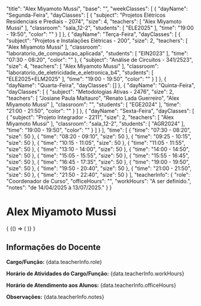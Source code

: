 
  "title": "Alex Miyamoto Mussi",
  "base": "",
  "weekClasses": [
    {
      "dayName": "Segunda-Feira",
      "dayClasses": [
        {
          "subject": "Projetos Elétricos Residenciais e Prediais - 2074",
          "size": 4,
          "teachers": [
            "Alex Miyamoto Mussi"
          ],
          "classroom": "sala_12-2",
          "students": [
            "ELE2025"
          ],
          "time": "19:00 - 19:50",
          "color": ""
        }
      ]
    },
    {
      "dayName": "Terça-Feira",
      "dayClasses": [
        {
          "subject": "Projetos e Instalações Elétricas - 200",
          "size": 2,
          "teachers": [
            "Alex Miyamoto Mussi"
          ],
          "classroom": "laboratorio_de_computacao_aplicada",
          "students": [
            "EIN2023"
          ],
          "time": "07:30 - 08:20",
          "color": ""
        },
        {
          "subject": "Análise de Circuitos - 341/2523",
          "size": 4,
          "teachers": [
            "Alex Miyamoto Mussi"
          ],
          "classroom": "laboratorio_de_eletricidade_e_eletronica_b4",
          "students": [
            "ELE2025+ELM2025"
          ],
          "time": "19:00 - 19:50",
          "color": ""
        }
      ]
    },
    {
      "dayName": "Quarta-Feira",
      "dayClasses": []
    },
    {
      "dayName": "Quinta-Feira",
      "dayClasses": [
        {
          "subject": "Metodologias Ativas - 2476",
          "size": 2,
          "teachers": [
            "Josiane Paula Maltauro",
            "Renato Lada Guerreiro",
            "Alex Miyamoto Mussi"
          ],
          "classroom": "",
          "students": [
            "EGE2024"
          ],
          "time": "21:00 - 21:50",
          "color": ""
        }
      ]
    },
    {
      "dayName": "Sexta-Feira",
      "dayClasses": [
        {
          "subject": "Projeto Integrador - 2211",
          "size": 2,
          "teachers": [
            "Alex Miyamoto Mussi"
          ],
          "classroom": "sala_12-2",
          "students": [
            "AGR2024"
          ],
          "time": "19:00 - 19:50",
          "color": ""
        }
      ]
    }
  ],
  "time": [
    {
      "time": "07:30 - 08:20",
      "size": 50
    },
    {
      "time": "08:20 - 09:10",
      "size": 50
    },
    {
      "time": "09:25 - 10:15",
      "size": 50
    },
    {
      "time": "10:15 - 11:05",
      "size": 50
    },
    {
      "time": "11:05 - 11:55",
      "size": 50
    },
    {
      "time": "13:10 - 14:00",
      "size": 50
    },
    {
      "time": "14:00 - 14:50",
      "size": 50
    },
    {
      "time": "15:05 - 15:55",
      "size": 50
    },
    {
      "time": "15:55 - 16:45",
      "size": 50
    },
    {
      "time": "16:45 - 17:35",
      "size": 50
    },
    {
      "time": "19:00 - 19:50",
      "size": 50
    },
    {
      "time": "19:50 - 20:40",
      "size": 50
    },
    {
      "time": "21:00 - 21:50",
      "size": 50
    },
    {
      "time": "21:50 - 22:40",
      "size": 50
    }
  ],
  "teacherInfo": {
    "role": "Coordenador de Curso",
    "officeHours": "",
    "workHours": "A ser definido.",
    "notes": "de 14/04/2025 à 13/07/2025."
  }
}

# Alex Miyamoto Mussi

<div>
  {
    <BrowserOnly>
      {() => (
        <Grid
          title={data.title}
          weekClasses={data.weekClasses}
          time={data.time}
        />
      )}
    </BrowserOnly>
  }
</div>

<div style={{
  border: '1px solid #ddd',
  borderRadius: '8px',
  padding: '16px',
  marginTop: '24px',
  backgroundColor: '#f9f9f9'
}}>
  <h2 style={{
    borderBottom: '2px solid #ccc',
    paddingBottom: '8px',
    marginBottom: '16px'
  }}>Informações do Docente</h2>
  <p><strong>Cargo/Função:</strong> {data.teacherInfo.role}</p>
  <p><strong>Horário de Atividades do Cargo/Função:</strong> {data.teacherInfo.workHours}</p>
  <p><strong>Horário de Atendimento aos Alunos:</strong> {data.teacherInfo.officeHours}</p>
  <p><strong>Observações:</strong> {data.teacherInfo.notes}</p>
</div>
